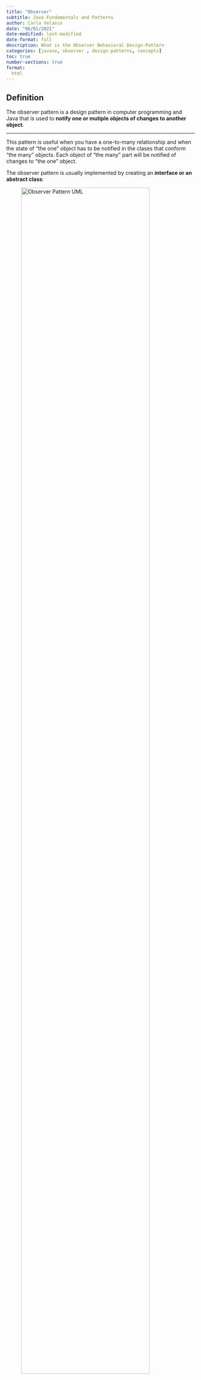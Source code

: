 ```yaml
---
title: "Observer"
subtitle: Java Fundamentals and Patterns
author: Carla Velasco
date: "06/01/2021"
date-modified: last-modified
date-format: full
description: What is the Observer Behavioral Design-Pattern
categories: [javase, observer , design-patterns, concepts]
toc: true
number-sections: true
format:
  html
---
```


## Definition

::: {.summary}
The observer pattern is a design pattern in computer programming and Java that is used to **notify one or mutiple objects of changes to another object**.
:::

---

This pattern is useful when you have a one-to-many relationship and when the state of "the one" object has to be notified in the clases that conform "the many" objects. Each object of "the many" part will be notified of changes to "the one" object.

The observer pattern is usually implemented by creating an **interface or an abstract class**:


![Observer Pattern UML](../images/javase/observer-pattern-uml.png){width=90%}

## Example: ``Weather``

Here is an example of implementation of the observer pattern step by step:

1. Create the interface ``Observer``:

``` java 
public interface Observer {
    void update();
}
```

2. Create the interface ``Subject``:

``` java 
public interface Subject {
    void attach(Observer observer);
    void detach(Observer observer);
    void notifyObservers();
}
```

3. Create a class ``WeatherData`` which implements the ``Subject`` interface:

``` java 
import java.util.ArrayList;
import java.util.List;

public class WeatherData implements Subject {
    private List<Observer> observers = new ArrayList<>();
    private double temperature;

    public void attach(Observer observer) {
        observers.add(observer);
    }

    public void detach(Observer observer) {
        observers.remove(observer);
    }

    public void notifyObservers() {
        for (Observer observer : observers) {
            observer.update();
        }
    }

    public void setTemperature(double temperature) {
        this.temperature = temperature;
        this.notifyObservers();
    }

    public double getTemperature() {
        return temperature;
    }
}
```

4. Create the ``TemperatureDisplay`` class which implements the ``Observer`` interface:

``` java 
public class TemperatureDisplay implements Observer {
    private WeatherData weatherData;

    public TemperatureDisplay(WeatherData weatherData) {
        this.weatherData = weatherData;
        weatherData.attach(this);
    }

    public void update() {
        System.out.println("Temperature: " + weatherData.getTemperature());
    }
}
```

5. Use the WeatherData class to notify the Observers:

``` java 
WeatherData weatherData = new WeatherData();
TemperatureDisplay temperatureDisplay = new TemperatureDisplay(weatherData);

weatherData.setTemperature(27.5);
```

The example demonstrates how to implement the Observer pattern in Java, where the WeatherData class acts as the Subject and the ``TemperatureDisplay`` class acts as the Observer.

The ``WeatherData`` class maintains a list of Observers and provides methods for attaching and detaching Observers, as well as for notifying Observers when the temperature changes. The ``TemperatureDisplay`` class receives updates from the ``WeatherData`` class and displays the temperature on the console.

When the temperature is set in the ``WeatherData`` class, it calls the ``notifyObservers()`` method which in turns calls the ``update()`` method of all the Observers. The ``TemperatureDisplay`` class receives the update and retrieves the temperature from the ``WeatherData`` instance and displays it on the console.

This pattern allows for a loosely coupled system, where the ``WeatherData`` class does not need to be aware of the existence of the ``TemperatureDisplay`` class and vice versa. The TemperatureDisplay class can be added or removed from the observer list without affecting the behavior of the ``WeatherData`` class.


<br><br>

